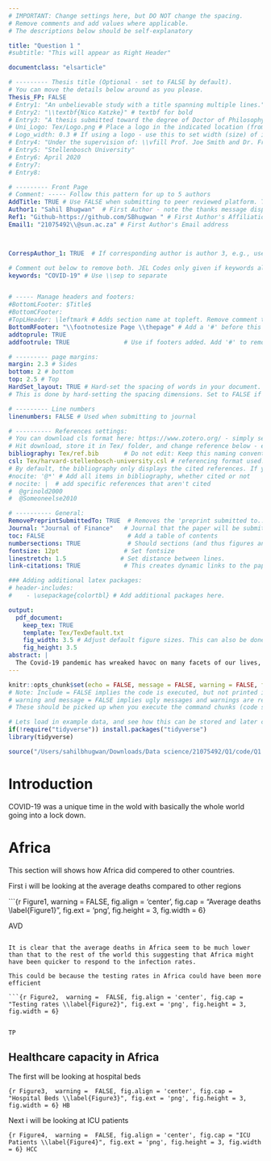 ```yaml
---
# IMPORTANT: Change settings here, but DO NOT change the spacing.
# Remove comments and add values where applicable.
# The descriptions below should be self-explanatory

title: "Question 1 "
#subtitle: "This will appear as Right Header"

documentclass: "elsarticle"

# --------- Thesis title (Optional - set to FALSE by default).
# You can move the details below around as you please.
Thesis_FP: FALSE
# Entry1: "An unbelievable study with a title spanning multiple lines."
# Entry2: "\\textbf{Nico Katzke}" # textbf for bold
# Entry3: "A thesis submitted toward the degree of Doctor of Philosophy"
# Uni_Logo: Tex/Logo.png # Place a logo in the indicated location (from your root, e.g. defaults to ~/Tex/Logo.png) and uncomment this line. Leave uncommented for no image
# Logo_width: 0.3 # If using a logo - use this to set width (size) of image
# Entry4: "Under the supervision of: \\vfill Prof. Joe Smith and Dr. Frank Smith"
# Entry5: "Stellenbosch University"
# Entry6: April 2020
# Entry7:
# Entry8:

# --------- Front Page
# Comment: ----- Follow this pattern for up to 5 authors
AddTitle: TRUE # Use FALSE when submitting to peer reviewed platform. This will remove author names.
Author1: "Sahil Bhugwan"  # First Author - note the thanks message displayed as an italic footnote of first page.
Ref1: "Github-https://github.com/SBhugwan " # First Author's Affiliation
Email1: "21075492\\@sun.ac.za" # First Author's Email address



CorrespAuthor_1: TRUE  # If corresponding author is author 3, e.g., use CorrespAuthor_3: TRUE

# Comment out below to remove both. JEL Codes only given if keywords also given.
keywords: "COVID-19" # Use \\sep to separate


# ----- Manage headers and footers:
#BottomLFooter: $Title$
#BottomCFooter:
#TopLHeader: \leftmark # Adds section name at topleft. Remove comment to add it.
BottomRFooter: "\\footnotesize Page \\thepage" # Add a '#' before this line to remove footer.
addtoprule: TRUE
addfootrule: TRUE               # Use if footers added. Add '#' to remove line.

# --------- page margins:
margin: 2.3 # Sides
bottom: 2 # bottom
top: 2.5 # Top
HardSet_layout: TRUE # Hard-set the spacing of words in your document. This will stop LaTeX squashing text to fit on pages, e.g.
# This is done by hard-setting the spacing dimensions. Set to FALSE if you want LaTeX to optimize this for your paper.

# --------- Line numbers
linenumbers: FALSE # Used when submitting to journal

# ---------- References settings:
# You can download cls format here: https://www.zotero.org/ - simply search for your institution. You can also edit and save cls formats here: https://editor.citationstyles.org/about/
# Hit download, store it in Tex/ folder, and change reference below - easy.
bibliography: Tex/ref.bib       # Do not edit: Keep this naming convention and location.
csl: Tex/harvard-stellenbosch-university.csl # referencing format used.
# By default, the bibliography only displays the cited references. If you want to change this, you can comment out one of the following:
#nocite: '@*' # Add all items in bibliography, whether cited or not
# nocite: |  # add specific references that aren't cited
#  @grinold2000
#  @Someoneelse2010

# ---------- General:
RemovePreprintSubmittedTo: TRUE  # Removes the 'preprint submitted to...' at bottom of titlepage
Journal: "Journal of Finance"   # Journal that the paper will be submitting to, if RemovePreprintSubmittedTo is set to TRUE.
toc: FALSE                       # Add a table of contents
numbersections: TRUE             # Should sections (and thus figures and tables) be numbered?
fontsize: 12pt                  # Set fontsize
linestretch: 1.5               # Set distance between lines.
link-citations: TRUE            # This creates dynamic links to the papers in reference list.

### Adding additional latex packages:
# header-includes:
#    - \usepackage{colortbl} # Add additional packages here.

output:
  pdf_document:
    keep_tex: TRUE
    template: Tex/TexDefault.txt
    fig_width: 3.5 # Adjust default figure sizes. This can also be done in the chunks of the text.
    fig_height: 3.5
abstract: |
  The Covid-19 pandemic has wreaked havoc on many facets of our lives, and continue to affect travel, work and how people socially interact.
---
```


<!-- First: Set your default preferences for chunk options: -->

<!-- If you want a chunk's code to be printed, set echo = TRUE. message = FALSE stops R printing ugly package loading details in your final paper too. I also suggest setting warning = FALSE and checking for warnings in R, else you might find ugly warnings in your paper. -->

```r
knitr::opts_chunk$set(echo = FALSE, message = FALSE, warning = FALSE, fig.width = 6, fig.height = 5, fig.pos="H", fig.pos = 'H')
# Note: Include = FALSE implies the code is executed, but not printed in your pdf.
# warning and message = FALSE implies ugly messages and warnings are removed from your pdf.
# These should be picked up when you execute the command chunks (code sections below) in your rmd, not printed in your paper!

# Lets load in example data, and see how this can be stored and later called from your 'data' folder.
if(!require("tidyverse")) install.packages("tidyverse")
library(tidyverse)

source("/Users/sahilbhugwan/Downloads/Data science/21075492/Q1/code/Q1.R")

```

<!-- ############################## -->

<!-- # Start Writing here: -->

<!-- ############################## -->

# Introduction \label{Introduction}

COVID-19 was a unique time in the wold with basically the whole world going into a lock down.

# Africa 

This section will shows how Africa did compered to other countries.

First i will be looking at the average deaths compared to other regions

```{r Figure1,  warning =  FALSE, fig.align = 'center', fig.cap = "Average deaths \\label{Figure1}", fig.ext = 'png', fig.height = 3, fig.width = 6}

AVD

```

It is clear that the average deaths in Africa seem to be much lower than that to the rest of the world this suggesting that Africa might have been quicker to respond to the infection rates.

This could be because the testing rates in Africa could have been more efficient

```{r Figure2,  warning =  FALSE, fig.align = 'center', fig.cap = "Testing rates \\label{Figure2}", fig.ext = 'png', fig.height = 3, fig.width = 6}


TP
```

## Healthcare capacity in Africa 

The first will be looking at hospital beds

```{r Figure3,  warning =  FALSE, fig.align = 'center', fig.cap = "Hospital Beds \\label{Figure3}", fig.ext = 'png', fig.height = 3, fig.width = 6}
HB
```

Next i will be looking at ICU patients

```{r Figure4,  warning =  FALSE, fig.align = 'center', fig.cap = "ICU Patients \\label{Figure4}", fig.ext = 'png', fig.height = 3, fig.width = 6}
HCC
```

#  {.unnumbered}
